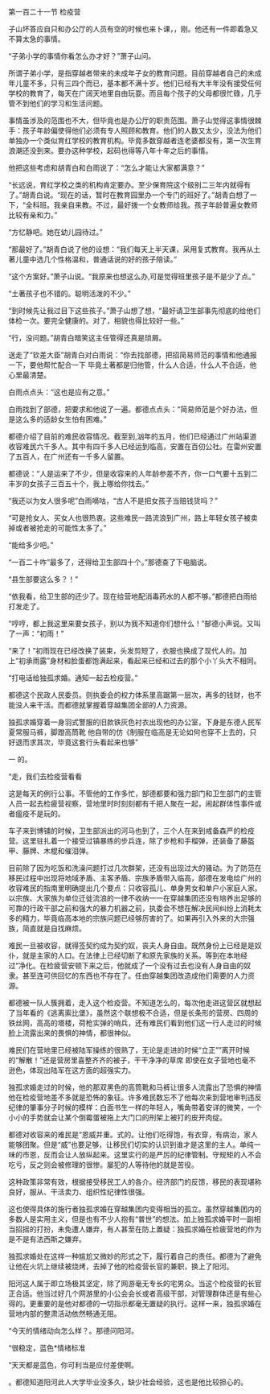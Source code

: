 

第一百二十一节 检疫营

子山坏答应自只和办公厅的人员有空的时候也来卜课，，刚。他还有一件即着急又不算太急的事情。

“子弟小学的事情你看怎么办才好？”萧子山问。

所谓子弟小学，是指穿越者带来的未成年子女的教育问题。目前穿越者自己的未成年儿童不多，只有三四个而已，基本都不满十岁。他们已经有大半年没有接受任何学校的教育了，每天在广阔天地里自由玩耍。而且每个孩子的父母都很忙碌，几乎管不到他们的学习和生活问题。

事情虽涉及的范围也不大，但毕竟也是办公厅的职责范围。萧子山觉得这事情很棘手：孩子年龄偏使得他们必须有专人照顾和教育。他们的人数又太少，没法为他们单独办一个类似育红学校的教育机构。毕竟多数穿越者连老婆都没有，第一次生育浪潮还没到来。要办这种学校，起码也得等八年十年之后的事情。

他把这些考虑和胡青白和白雨说了：“怎么才能让大家都满意？”

“长远说，育红学校之类的机构肯定要办。至少保育院这个级别二三年内就得有了。”胡青白说。“现在的话，暂时在教育园里办一个专门的班好了。”胡青白想了一下，“全科班。我亲自来教。不过，最好拨一个女教师给我。孩子年龄普遍女教师比较有亲和力。”

“方忆静吧。她在幼儿园待过。”

“那最好了。”胡青白说了他的设想：“我们每天上半天课，采用复式教育。我再从土著儿童中选几个性格温和，普通话说的好的孩子陪读。”

“这个方案好。”萧子山说。“我原来也想这么办,可是觉得班里孩子是不是少了点。”

“土著孩子也不错的。聪明活泼的不少。”

“到时候先让我过目下这些孩子。”萧子山想了想，“最好请卫生部事先彻底的给他们体检一次。要完全健康的。对了，相貌也得比较好一些。”

“行，没问题。”胡青白暗笑这主任管得还真是琐屑。

送走了“钦差大臣”胡青白对白雨说：“你去找部德，把招简易师范的事情和他通报一下，要他帮忙配合一下 毕竟土著都是归他管，什么人合适，什么人不合适，他心里最清楚。

白雨点点头：“这也是应有之意。”

白雨找到了部德，把要求和他说了一遍。都德点点头：“简易师范是个好办法，但是这么多的适龄女生怕有困难。”

都德介绍了目前的难民收容情况。截至到,汹年的五月，他们已经通过广州站渠道收容难民六千多人。其中有四千多人已经运到临高，安置在百仞公社。在雷州安置了五百人，在广州还有一千多人留置。

都德说：“人是运来了不少，但是收容来的人年龄参差不齐，你一口气要十五到二丰岁的女孩子三百五十个，我上哪给你找去。”

“我还以为女人很多呢”白雨嘀咕，“古人不是把女孩子当赔钱货吗？”

“可是抢女人、买女人也很热衷。这些难民一路流浪到广州，路上年轻女孩子被卖掉或者被抢走的可能性太多了。”

“能给多少吧。”

“一百二十咋”最多了，还得给卫生部四十个。”那德查了下电脑说。

“县生部要这么多？！”

“依我看，给卫生部的还少了。现在给营地配消毒药水的人都不够。”都德把白雨给打发走了。

“哼哼，都上我这里来要女孩子，别以为我不知道你们想什么！”郜德小声说。又叫了一声：“初雨！”

“来了！”初雨现在已经改换了装束，头发剪短了，衣服也换成了现代人的。加上“初承雨露”身材和脸蛋都饱满起来，看起来已经和过去的那个小丫头大不相同。

“打电话给独孤求婚。通知一起去检疫营。”

都德这个民政人民委员。则执委会的权力体系里高踞第一层次，再多的钱财，也不能没人来干活。而都德就掌握着穿越集团全部的人力资源。

独孤求婚穿着一身羽式警服的旧款铁灰色衬衣出现他的办公室，下身是东德人民军夏常服马裤，脚蹬高筒靴 他自带的仿《制服在临高是无论如何也穿不上去的，只好退而求其次，毕竟这套行头看起来也够”

一 的。

“走，我们去检疫营看看

这是每天的例行公事。不管他的工作多忙，郜德都要和强力部门和卫生部门的主管人员一起去检疲营视察，营地里时时刻刻都有千把人聚在一起，闹起群体性事件或者瘟疫不是玩的。

车子来到博铺的时候，卫生部派出的河马也到了，三个人在来到戒备森严的检疫营。这里驻扎着一个接受过镇暴练的步兵连，除了步枪和手榴弹，还装备了藤盔甲、藤牌、木棍和催泪弹。

目前除了因为吃饭和洗澡问题打过几次群架，还没有出现过大的骚动。为了防范在移民过程中出现将地域矛盾、主客矛盾、宗族矛盾带入临高，部德在发电给广州的收容难民的指南里明确提出几个要点：只收容孤儿、单身男女和单户小家庭人家。以宗族、大家族为单位迁徙流浪的一律不收纳一一在穿越集团还没有培养出足够的可靠的行政干部之前和强大的暴力机器之前，执委会不想在解决民间纠纷上消耗太多的精力，毕竟临高本地的宗族问题已经够厉害的了。如果再引入外来的大宗强族，简直就是自找麻烦。

难民一旦被收容，就得签契约成为契约奴，丧夫人身自由。既然身份上已经是是奴仆，就是主家的人口。在法律上已经切断了和原先家族的关系。等到在本地经过“净化。在检疲营安顿下来之后，他就成了一个没有过去也没有人身自由的奴隶。甚至连可供回忆的东西也不存在了。任由穿越集团改造成他们需要的人力资源。

都德被一队人簇拥着，走入这个检疫营。不知道怎么的，每次他走进这营区就想起了当年看的《逃离索比堡》，虽然这个联想极不合适，但是长条形的营房、四周的铁丝网，高高的塔楼，荷枪实弹的哨兵，还有难民们看到他们这一行人走过的时候脸上流露出来的畏惧的神情，都很神似。

难民们在营地里已经被陆军操练的很熟了，无论是走进的时候“立正””离开时候的“解散！”还是营房里喜整齐齐的被子，干干净净的草席 即使在女子营地也毫不逊色，体现出陆军在这方面的超强实力。

独孤求婚走过的时候，他的那双黑色的高筒靴和马裤让很多人流露出了恐惧的神情 他在检疫营地差不多就是恐怖的象征。许多难民数忘不了他每次来到营地审判违反纪律的肇事分子时候的模样：白面书生一样的年轻人，嘴角带着安详的微笑，一个小小的手势就会让某个倒霉蛋被拖上大门口的刑架上被打的皮开肉绽。

都德对收容来的难民是“恩威并重。式的。让他们吃得饱，有衣穿，有病治，家人能够团聚。但是“威”也要足够，让移民们切实的认识到谁才是这里的主人。单纯一味的市恩，反而会让人放纵起来。这里实行的是严厉的纪律管制。守规矩的人不会吃亏，反之则会被修理的很惨。屡犯的人等待他的就是苦役。

这种政策非常有效，根据接受移民工人的各介。经济部门的反馈，移民的表现堪称良好，服从、干活卖力、组织性纪律性很强。

这也使得具体的施行者独孤求婚在穿越集团内变得相当的孤立。虽然穿越集团内的多数人是实用主义，但是也有不少人抱有“普世”的想法。加上独孤求婚平时一副相当招摇的打扮，未免遭人嫌弃，有人甚至在防上置疑：独孤求婚在检疲营地的作为是不是有法西斯之嫌弃。

独孤求婚处在这样一种尴尬又微妙的形式之下，履行着自己的责任。都德为了避免让他在火坑上继续被烧烤，去掉了他的检疫营长官的兼职，换上了阳河。

阳河这人属于即立场极其坚定，除了网游毫无专长的宅男众。当这个检疫营的长官正合适。他当过好几个网游里的小公会会长或者高级干部，对管理群体还是有些心得的。更重要的是他对都德的一切指示都毫无置疑的执行。这样一来，独孤求婚在营地内部的整肃活动依然畅通无阻。

“今天的情绪动向怎么样？。那德问阳河。

“很稳定，蓝色*情绪标准

“天天都是蓝色，你可利当是应付差使啊。

。都德知道阳河此人大学毕业没多久，缺少社会经验，这也是他比较担心的。

